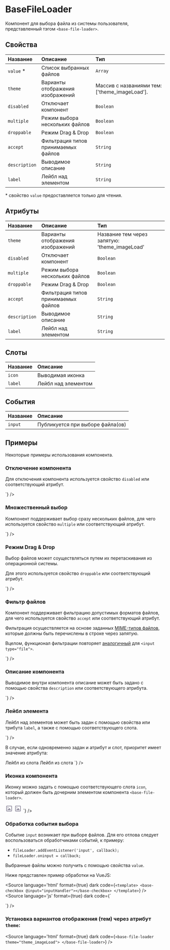 
# BaseFileLoader

Компонент для выбора файла из системы пользователя, представленный тэгом `<base-file-loader>`.

## Свойства

| Название       | Описание                             | Тип       |
|:---------------|:-------------------------------------|:----------|
| `value` *      | Список выбранных файлов              | `Array`   |
| `theme`        | Варианты отображения изображений     | Массив с названиями тем: ['theme_imageLoad'].|
| `disabled`     | Отключает компонент                  | `Boolean` |
| `multiple`     | Режим выбора нескольких файлов       | `Boolean` |
| `droppable`    | Режим Drag & Drop                    | `Boolean` |
| `accept`       | Фильтрация типов принимаемых файлов  | `String`  |
| `description`  | Выводимое описание                   | `String`  |
| `label`        | Лейбл над элементом                  | `String`  |

\* свойство `value` предоставляется только для чтения.

## Атрибуты

| Название       | Описание                             | Тип       |
|:---------------|:-------------------------------------|:----------|
| `theme`        | Варианты отображения изображений     | Название тем через запятую: 'theme_imageLoad'|
| `disabled`     | Отключает компонент                  | `Boolean` |
| `multiple`     | Режим выбора нескольких файлов       | `Boolean` |
| `droppable`    | Режим Drag & Drop                    | `Boolean` |
| `accept`       | Фильтрация типов принимаемых файлов  | `String`  |
| `description`  | Выводимое описание                   | `String`  |
| `label`        | Лейбл над элементом                  | `String`  |

## Слоты

| Название       | Описание                                         |
|:---------------|:-------------------------------------------------|
| `icon`         | Выводимая иконка                                 |
| `label`        | Лейбл над элементом                              |

## События

| Название       | Описание                                         |
|:---------------|:-------------------------------------------------|
| `input`        | Публикуется при выборе файла(ов)                    |

## Примеры

Некоторые примеры использования компонента.

### Отключение компонента

Для отключения компонента используется свойство `disabled` или соответствующий атрибут.

<Canvas>
  <base-file-loader disabled></base-file-loader>
</Canvas>
<Source
language='js'
format={true}
dark
code={`
baseFileLoader.disabled = true;
`}
/>
<Source
language='html'
format={true}
dark
code={`
<base-file-loader disabled></base-file-loader>
`}
/>

### Множественный выбор

Компонент поддерживает выбор сразу нескольких файлов, для чего
используется свойство `multiple` или соответствующий атрибут.

<Canvas>
  <base-file-loader multiple></base-file-loader>
</Canvas>
<Source
language='js'
format={true}
dark
code={`
baseFileLoader.multiple = true;
`}
/>
<Source
language='html'
format={true}
dark
code={`
<base-file-loader multiple></base-file-loader>
`}
/>

### Режим Drag & Drop

Выбор файлов может соуществляться путем их перетаскивания из операционной системы.

Для этого используется свойство `droppable` или соответствующий атрибут.

<Canvas>
  <base-file-loader droppable></base-file-loader>
</Canvas>
<Source
language='js'
format={true}
dark
code={`
baseFileLoader.droppable = true;
`}
/>
<Source
language='html'
format={true}
dark
code={`
<base-file-loader droppable></base-file-loader>
`}
/>

### Фильтр файлов

Компонент поддерживает фильтрацию допустимых форматов файлов, для чего используется
свойство `accept` или соответствующий атрибут.

Фильтрация осуществляется на основе заданных
[MIME-типов файлов](https://developer.mozilla.org/en-US/docs/Web/HTTP/Basics_of_HTTP/MIME_types),
которые должны быть перечислены в строке через запятую.

Вцелом, функционал фильтрации повторяет [аналогичный](https://developer.mozilla.org/en-US/docs/Web/HTML/Element/Input/file#limiting_accepted_file_types) для `<input type="file">`.

<Canvas>
  <base-file-loader accept="image/*, application/pdf, .txt"></base-file-loader>
</Canvas>
<Source
language='js'
format={true}
dark
code={`
baseFileLoader.accept = 'image/*, application/pdf, .txt';
`}
/>
<Source
language='html'
format={true}
dark
code={`
<base-file-loader accept="image/*, application/pdf, .txt"></base-file-loader>
`}
/>

### Описание компонента

Выводимое внутри компонента описание может быть задано с помощью свойства `description` или соответствующего атрибута.

<Canvas>
  <base-file-loader description="Выберите файл или картинку"></base-file-loader>
</Canvas>
<Source
language='js'
format={true}
dark
code={`
baseFileLoader.description = 'Выберите файл или картинку';
`}
/>
<Source
language='html'
format={true}
dark
code={`
<base-file-loader description="Выберите файл или картинку"></base-file-loader>
`}
/>

### Лейбл элемента

Лейбл над элементов может быть задан с помощью свойства или трибута `label`, а также с помощью
соответствующего слота.

<Canvas>
  <base-file-loader label="Выберите файл"></base-file-loader>
</Canvas>
<Source
language='js'
format={true}
dark
code={`
baseFileLoader.label = 'Выберите файл';
`}
/>
<Source
language='html'
format={true}
dark
code={`
<base-file-loader label="Выберите файл"></base-file-loader>
`}
/>

В случае, если одновременно задан и атрибут и слот, приоритет имеет значение атрибута:

<Canvas>
  <base-file-loader label="Лейбл из атрибута">
    <span slot="label">Лейбл из слота</span>
  </base-file-loader>
</Canvas>
<Source
language='html'
format={true}
dark
code={`
<base-file-loader label="Лейбл из атрибута">
  <span slot="label">Лейбл из слота</span>
</base-file-loader>
`}
/>

### Иконка компонента

Иконку можно задать с помощью соответствующего слота `icon`, который
должен быть дочерним элементом компонента `<base-file-loader>`.

<Canvas>
  <base-file-loader>
    <svg slot="icon" width="24" height="24" viewBox="0 0 24 24" fill="none">
      <path d="M19 21H5C3.89543 21 3 20.1046 3 19V5C3 3.89543 3.89543 3 5 3H19C20.1046 3 21 3.89543 21 5V19C21 20.1046 20.1046 21 19 21ZM5 5V19H19V5H5ZM18 17H6L9 13L10 14L13 10L18 17ZM8.5 11C7.67157 11 7 10.3284 7 9.5C7 8.67157 7.67157 8 8.5 8C9.32843 8 10 8.67157 10 9.5C10 10.3284 9.32843 11 8.5 11Z" fill="#938FA0"/>
    </svg>
  </base-file-loader>
</Canvas>
<Source
language='html'
format={true}
dark
code={`
<base-file-loader>
  <svg slot="icon" width="24" height="24" viewBox="0 0 24 24" fill="none">
    <path d="M19 21H5C3.89543 21 3 20.1046 3 19V5C3 3.89543 3.89543 3 5 3H19C20.1046 3 21 3.89543 21 5V19C21 20.1046 20.1046 21 19 21ZM5 5V19H19V5H5ZM18 17H6L9 13L10 14L13 10L18 17ZM8.5 11C7.67157 11 7 10.3284 7 9.5C7 8.67157 7.67157 8 8.5 8C9.32843 8 10 8.67157 10 9.5C10 10.3284 9.32843 11 8.5 11Z" fill="#938FA0"/>
  </svg>
</base-file-loader>
`}
/>

### Обработка события выбора

Событие `input` возникает при выборе файлов. Для его отлова следует воспользоваться обработчиками событий, к примеру:

- `fileLoader.addEventListener('input', callback);`
- `fileLoader.oninput = callback;`

Выбранные файлы можно получить с помощью свойства `value`.

Ниже представлен пример обработки на VueJS:

<Source
language='html'
format={true}
dark
code={`
<template>
  <base-checkbox @input="inputHandler"></base-checkbox>
</template>
`}
/>
<Source
language='js'
format={true}
dark
code={`
<script>
  export.default {
    methods: {
      inputHandler(e) {
        console.log(e.target.value);
      },
    },
  };
</script>
`}
/>

### Установка вариантов отображения (тем) через атрибут `theme`:

<Canvas>
  <base-file-loader theme="theme_imageLoad">
  </base-file-loader>
</Canvas>

<Source
language='html'
format={true}
dark
code={`
<base-file-loader theme="theme_imageLoad">
</base-file-loader>
`}
/>